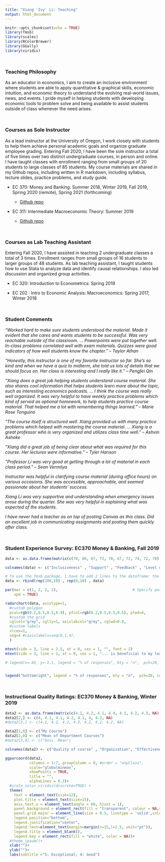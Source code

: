 ```yaml
---
title: "Xiang 'Ivy' Li: Teaching"
output: html_document
---
```


```r
knitr::opts_chunk$set(echo = TRUE)
library(fmsb)
library(scales)
library(RColorBrewer)
library(GGally)
library(viridis)
```

<div style="margin-bottom:50px;">
</div>

### Teaching Philosophy

As an educator in economics, I aim to create an inclusive environment where students are able to apply quantitative & graphical skills, economic intuition, and economic theory to understand the evolving real-world issues, news, and events. I pride myself in helping students with developing economic tools to problem solve and being available to assist students outside of class whenever the need arises. 

<div style="margin-bottom:50px;">
</div>

### Courses as Sole Instructor

As a lead instructor at the University of Oregon, I work closely with students to help them achieve personal academic goals and organize graduate employee grading. Entering Fall 2020, I have been the sole instructor a total of five times over two distinct undergraduate courses, in person and online. I have taught classes with enrollment ranging from small groups of 20 students to large classes of 85 students. My course materials are shared in my Github repos, including written in R markdown, including syllabus, lecture slides, practice problems, and study guide. 

- EC 370: Money and Banking: Summer 2018, Winter 2019, Fall 2019, Spring 2020 (remote), Spring 2021 (forthcoming)

  - [Github repo](https://github.com/lx0413/EC370)

- EC 311: Intermediate Macroeconomic Theory: Summer 2019

  - [Github repo](https://github.com/lx0413/EC313)

<div style="margin-bottom:50px;">
</div>



### Courses as Lab Teaching Assistant

Entering Fall 2020, I have assisted in teaching 2 undergraduate classes a total of 3 times. Enrollment ranges from small groups of 16 students to larger groups of 48 students. As lab teaching assistant, I taught students how to use Stata to analyze data and identify causal relationships. I also led discussion and organized group activities. 

- EC 320: Introduction to Econometrics: Spring 2019

- EC 202 : Intro to Economic Analysis: Macroeconomics: Spring 2017, Winter 2018

<div style="margin-bottom:50px;">
</div>


### Student Comments

_"Worked hard to make sure students understood the material. Made it evident that she cares and wants students to be successful. Was very reachable outside of the classroom. ... Powerpoints were put together well. In-class problems correlated well with exam materials. Quizzes were good indicators of how well students know the chapter." -- Taylor Athan_

_"Honestly, this instructor is one of my favorite instructor so far. She's so kind and when we have a quiz to midterm, she told us lots of details that we should focus on. Her class is interesting and I really like it." -- Pengfei Qin_

_"Xiang does a great job helping students understand course material. She also shares cool information that helps students learn more about the topic, such as interesting economics podcasts. ... I think the course was really well organized. It was very helpful to have weekly practice problems which kind of served as optional homework, to help students practice course material. That helped me a lot with remembering things learned." -- Marie Rose Tonguino_

_"The course itself is structured well. Xiang provided us with many practice problems which helped with mastering the course material. ... Xiang is a great professor who is very organized and utilizes class time well." -- Ashvin Ashoke_

_"Xiang did a great job of being clear about what was required for this course. Her lectures were informative." -- Tyler Hanson_

_"Professor Li was very good at getting through a lot of material in each class period." -- Sean Vermilya_

_Instructor was helpful in clarifying course material (during office hours) on various occasions. She was accessible, approachable, and seemed passionate about her students' success._

_Xiang Li was very supportive and understanding when emergency issues arose during the quarter. She was very helpful in explaining what was expected of the students._

_I have never had a teacher as on top of posting Canvas as this class. Did an excellent job in communicating assignments and posting them quickly after class._

<div style="margin-bottom:50px;">
</div>

<!-- **Teaching Evaluations:** -->
<!-- <img src="images/evaluation.jpg" style="width:100%; border:3px solid; margin-right: 20px" align="left"> -->


### Student Experience Survey: EC370 Money & Banking, Fall 2019

```r
data <- as.data.frame(matrix(c(78, 80, 67, 72, 70, 67, 72, 74, 72, 78), ncol=10))

colnames(data) <- c("Inclusiveness" , "Support" , "Feedback" , "Level of challenge" , "Quality of materials", "Instructor communication", "Organization", "Relevance", "Assignments", "Accessibility")

# To use the fmsb package, I have to add 2 lines to the dataframe: the max and min of each topic to show on the plot!
data <- rbind(rep(100,10) , rep(0,10) , data)

par(mar = c(2, 2, 2, 2),                                  # Specify par parameters
    xpd = TRUE)

radarchart(data, axistype=1, 
  #custom polygon
  pcol=rgb(0.2,0.5,0.5,0.9), pfcol=rgb(0.2,0.5,0.5,0.5), plwd=4,
  #custom the grid
  cglcol="grey", cglty=1, axislabcol="grey", cglwd=0.8,
  #custom labels
  vlcex=1, 
  seg=4 #caxislabels=seq(0,1,4), 
  )

mtext(side = 3, line = 2.5, at = 0, cex = 1, "", font = 2)
mtext(side = 3, line = 1, at = 0, cex = 1, "... is beneficial to my learning", col = '#666664')

# legend(x=.65, y=-1.1, legend = "% of responses", bty = "n",  pch=20, col=rgb(0.2,0.5,0.5,0.9), text.col = '#666664', cex=1, pt.cex=3)


legend("bottomright", legend = "% of responses", bty = "n",  pch=20, col=rgb(0.2,0.5,0.5,0.9), text.col = '#666664', cex=1, pt.cex=3)
```

<div style="margin-bottom:50px;">
</div>


### Instructional Quality Ratings: EC370 Money & Banking, Winter 2019

```r
data2 <- as.data.frame(matrix(c(4.1, 4.2, 4.1, 4.4, 4.3, 4.2, 4.3, NA), ncol=8))
data2[2,] <- c(4, 4.1, 4.1, 4.2, 4.1, 4, 4.2, NA)
#data2[3,] <- c(4.2, 4.2, 4.2, 4.3, 4.2, 4.2, 4.2, NA)

data2[1,8] <- c("My Course")
data2[2,8] <- c("Mean of Department Courses")
#data2[3,9] <- c("Univ. Mean")

colnames(data2) <- c("Quality of course" , "Organization", "Effectiveness", "Communication availability", "Evaluation guidelines", "Amount learned", "Helpful when consulted", "Group")

ggparcoord(data2,
           columns = 1:7, groupColumn = 8, #order = "anyClass",
           scale="globalminmax",
           showPoints = TRUE, 
           title = "",
           alphaLines = 0.3)+ 
  #scale_color_viridis(discrete=TRUE) +
  theme(
    text = element_text(size=12),
    plot.title = element_text(size=15),
    axis.text.x = element_text(angle = 60, hjust = 1),
    panel.background = element_rect(fill = "transparent", colour = NA,size = 2, linetype = "solid"),
    panel.grid.major = element_line(size = 0.5, linetype = 'solid',colour = "grey"),
    legend.position="bottom", 
    legend.justification="center", 
    legend.text=element_text(margin=margin(r=15,l=2.5, unit="pt")), 
    legend.title = element_blank(), 
    legend.key = element_rect(fill = "white", color = NA))+
  #theme_ipsum()+
  xlab("")+
  ylab("")+
  labs(subtitle ="5: Exceptional; 4: Good")
```
